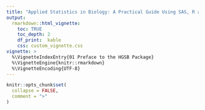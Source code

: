 ```yaml
---
title: "Applied Statistics in Biology: A Practical Guide Using SAS, R and JMP"
output: 
  rmarkdown::html_vignette:
    toc: TRUE
    toc_depth: 2
    df_print:  kable
    css: custom_vignette.css
vignette: >
  %\VignetteIndexEntry{01 Preface to the HGSB Package}
  %\VignetteEngine{knitr::rmarkdown}
  %\VignetteEncoding{UTF-8}
---
```


```r
knitr::opts_chunk$set(
  collapse = FALSE,
  comment = ">"
)
```






